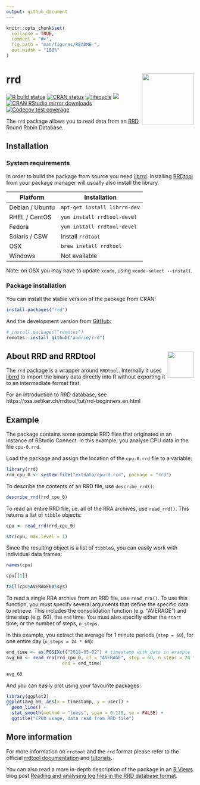 ```yaml
---
output: github_document
---
```


<!-- README.md is generated from README.Rmd. Please edit that file -->

```r
knitr::opts_chunk$set(
  collapse = TRUE,
  comment = "#>",
  fig.path = "man/figures/README-",
  out.width = "100%"
)
```

# rrd <img src='man/figures/logo.svg' align="right" height="139" width="139" />

<!-- badges: start -->
[![R build status](https://github.com/andrie/rrd/workflows/R-CMD-check/badge.svg)](https://github.com/andrie/rrd/actions)
[![CRAN status](https://www.r-pkg.org/badges/version/rrd)](https://cran.r-project.org/package=rrd)
[![lifecycle](https://img.shields.io/badge/lifecycle-maturing-blue.svg)](https://lifecycle.r-lib.org/articles/stages.html)
[![](http://www.r-pkg.org/badges/version/rrd)](https://www.r-pkg.org:443/pkg/rrd)
[![CRAN RStudio mirror downloads](http://cranlogs.r-pkg.org/badges/rrd)](https://www.r-pkg.org:443/pkg/rrd)
[![Codecov test coverage](https://codecov.io/gh/andrie/rrd/branch/main/graph/badge.svg)](https://app.codecov.io/gh/andrie/rrd?branch=main)
<!-- badges: end -->


The `rrd` package allows you to read data from an [RRD](https://oss.oetiker.ch/rrdtool/) Round Robin Database.


## Installation

### System requirements

In order to build the package from source you need [librrd](https://oss.oetiker.ch/rrdtool/doc/librrd.en.html).
Installing [RRDtool](https://oss.oetiker.ch/rrdtool/) from your package manager will usually also install the library.

Platform        | Installation                   
-------------   | ------------------------------ 
Debian / Ubuntu | `apt-get install librrd-dev`   
RHEL / CentOS   | `yum install rrdtool-devel`    
Fedora          | `yum install rrdtool-devel`    
Solaris / CSW   | Install `rrdtool`              
OSX             | `brew install rrdtool`         
Windows         | Not available                  

Note: on OSX you may have to update `xcode`, using `xcode-select --install`.

### Package installation

You can install the stable version of the package from CRAN:

```r
install.packages("rrd")
```

And the development version from [GitHub](https://github.com/):

``` r
# install.packages("remotes")
remotes::install_github("andrie/rrd")
```

## About RRD and RRDtool <img src='man/figures/rrdtool-logo.png' align="right" height="70" />

The `rrd` package is a wrapper around `RRDtool`.  Internally it uses [librrd](https://oss.oetiker.ch/rrdtool/doc/librrd.en.html) to import the binary data directly into R without exporting it to an intermediate format first.

For an introduction to RRD database, see https://oss.oetiker.ch/rrdtool/tut/rrd-beginners.en.html


## Example


The package contains some example RRD files that originated in an instance of RStudio Connect.  In this example, you analyse CPU data in the file `cpu-0.rrd`.

Load the package and assign the location of the `cpu-0.rrd` file to a variable:

```r
library(rrd)
rrd_cpu_0 <- system.file("extdata/cpu-0.rrd", package = "rrd")
```

To describe the contents of an RRD file, use `describe_rrd()`:


```r
describe_rrd(rrd_cpu_0)
```


To read an entire RRD file, i.e. all of the RRA archives, use `read_rrd()`. This returns a list of `tibble` objects:


```r
cpu <- read_rrd(rrd_cpu_0)

str(cpu, max.level = 1)
```


Since the resulting object is a list of `tibble`s, you can easily work with individual data frames:

```r
names(cpu)

cpu[[1]]

tail(cpu$AVERAGE60$sys)
```
 

To read a single RRA archive from an RRD file, use `read_rra()`. To use this function, you must specify several arguments that define the specific data to retrieve. This includes the consolidation function (e.g. "AVERAGE") and time step (e.g. 60), the `end` time.  You must also specifiy either the `start` time, or the number of steps, `n_steps`.

In this example, you extract the average for 1 minute periods (`step = 60`), for one entire day (`n_steps = 24 * 60`):

```r
end_time <- as.POSIXct("2018-05-02") # timestamp with data in example
avg_60 <- read_rra(rrd_cpu_0, cf = "AVERAGE", step = 60, n_steps = 24 * 60,
                     end = end_time)

avg_60
```

And you can easily plot using your favourite packages:

```r
library(ggplot2)
ggplot(avg_60, aes(x = timestamp, y = user)) + 
  geom_line() +
  stat_smooth(method = "loess", span = 0.125, se = FALSE) +
  ggtitle("CPU0 usage, data read from RRD file")
```




## More information

For more information on `rrdtool` and the `rrd` format please refer to the official [rrdtool documentation](https://oss.oetiker.ch/rrdtool/doc/index.en.html) and [tutorials](https://oss.oetiker.ch/rrdtool/tut/index.en.html).

You can also read a more in-depth description of the package in an [R Views](https://rviews.rstudio.com/) blog post [Reading and analysing log files in the RRD database format](https://rviews.rstudio.com/2018/06/20/reading-rrd-files/).
